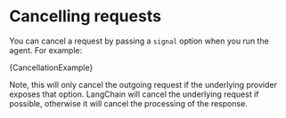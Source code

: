 
# Cancelling requests

You can cancel a request by passing a `signal` option when you run the agent. For example:

<CodeBlock language="typescript">{CancellationExample}</CodeBlock>

Note, this will only cancel the outgoing request if the underlying provider exposes that option. LangChain will cancel the underlying request if possible, otherwise it will cancel the processing of the response.
